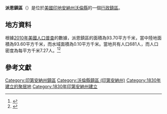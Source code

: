 {{noteTA
|G1=USState
|G2=地名
|G3=Unit
}}
{{Infobox settlement
|official_name            = 派恩鎮區
|native_name = Pine Township
|settlement_type          = [[行政鎮區|行政鎮區]]
|image_skyline            = 
|imagesize                = 
|image_map                = Map highlighting Pine Township, Warren County, Indiana.svg
|mapsize                  = 250px
|pushpin_map  =USA Indiana
|pushpin_label = 派恩鎮區
|pushpin_label_position   = top
|pushpin_map_caption      = 派恩鎮區在印地安納州的位置
|subdivision_type         = [[世界政區索引|國家]]
|subdivision_type1        = [[美国州份|州份]]
|subdivision_type2        = [[印地安納州行政区划|縣]]
|subdivision_name         = [[美国|美国]]
|subdivision_name1        = [[印地安納州|印地安納州]]
|subdivision_name2        = [[沃倫縣_(印地安納州)|沃倫縣]]
|elevation_ft             = 679
|elevation_m              = 207
|timezone                 = [[北美东部時區|北美东部時區]]
|area_total_km2           = 93.70
|area_land_km2            = 93.60
|area_water_km2           = 0.10
|area_total_sq_mi         = 
|area_land_sq_mi          = 
|area_water_sq_mi         = 
|population_as_of         = [[2010年美國人口普查|2010]]
|population_footnotes     = 
|population_total         = 681
|population_density_km2   = auto
|population_density_sq_mi = auto
|utc_offset               = -5
|coordinates              = {{coord|40|25|40|N|87|19|12|W|display=inline,title}}
| coor_pinpoint           = 
| coordinates_footnotes   = 
|timezone_DST             = EDT
|utc_offset_DST           = -4
|postal_code_type         = [[美國郵區編號|郵區編號]]
|postal_code              = 
|area_code                = [[北美電話區號765|765]]
|blank_name = [[地名信息系统|GNIS ID]]
|blank_info = 453740
}}
'''派恩鎮區'''（{{lang-en|Pine Township}}）是位於[[美國|美國]][[印地安納州|印地安納州]][[沃倫縣_(印地安納州)|沃倫縣]]的一個[[行政鎮區|行政鎮區]]。

== 地方資料 ==
根據[[2010年美國人口普查|2010年美國人口普查]]的數據，派恩鎮區的面積為93.70平方千米，當中陸地面積為93.60平方千米，而水域面積為0.10平方千米。當地共有人口681人，而人口密度為每平方千米7.27人。<ref name="GR8">{{cite web|url=http://factfinder2.census.gov|publisher=[[美国人口调查局|美国人口调查局]]|accessdate=2011-05-14|title=American FactFinder|archive-date=2013-09-11|archive-url=https://web.archive.org/web/20130911234518/http://factfinder2.census.gov/|dead-url=no}}</ref><ref>{{cite web|url=https://www.citypopulation.de/en/usa/indiana/admin/|title=USA: Indiana (Counties and Townships) - City Population|access-date=2020-09-01|archive-date=2020-04-22|archive-url=https://web.archive.org/web/20200422090607/https://www.citypopulation.de/en/usa/indiana/admin/|dead-url=no}}</ref>

== 參考文獻 ==
{{reflist}}

{{沃倫縣 (印地安納州)}}

{{DEFAULTSORT:Pine Township}}
[[Category:印第安納州鎮區|Category:印第安納州鎮區]]
[[Category:沃倫縣鎮區_(印第安納州)|Category:沃倫縣鎮區 (印第安納州)]]
[[Category:1830年建立的聚居地|Category:1830年建立的聚居地]]
[[Category:1830年印第安納州建立|Category:1830年印第安納州建立]]

{{Indiana-geo-stub}}